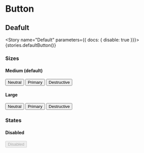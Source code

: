 
<Meta title="Components/Button" decorators={[withKnobs]}/>

# Button

## Deafult
<!-- The story is seperate from the preview, as, unfortunately, storybook docs does not allow us to have "pure" html previews (displays the JS of the story instead) -->
<Story name="Default" parameters={{ docs: { disable: true }}}>
    {stories.defaultButton()}
</Story>

### Sizes

#### Medium (default)
<Preview>
    <button class="button-neutral">Neutral</button>
    <button class="button-primary">Primary</button>
    <button class="button-destructive">Destructive</button>
</Preview>

#### Large
<Preview>
    <button class="button-neutral large">Neutral</button>
    <button class="button-primary large">Primary</button>
    <button class="button-destructive large">Destructive</button>
</Preview>

### States

#### Disabled
<Preview>
    <button disabled>Disabled</button>
</Preview>

